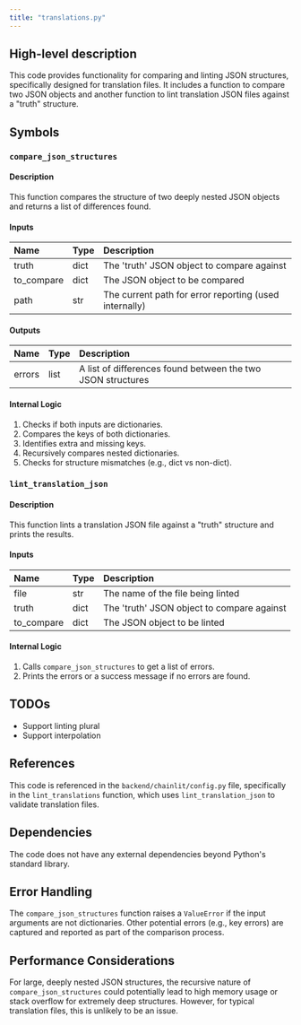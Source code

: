 ```yaml
---
title: "translations.py"
---
```


## High-level description
This code provides functionality for comparing and linting JSON structures, specifically designed for translation files. It includes a function to compare two JSON objects and another function to lint translation JSON files against a "truth" structure.

## Symbols

### `compare_json_structures`
#### Description
This function compares the structure of two deeply nested JSON objects and returns a list of differences found.

#### Inputs
| Name | Type | Description |
|:-----|:-----|:------------|
| truth | dict | The 'truth' JSON object to compare against |
| to_compare | dict | The JSON object to be compared |
| path | str | The current path for error reporting (used internally) |

#### Outputs
| Name | Type | Description |
|:-----|:-----|:------------|
| errors | list | A list of differences found between the two JSON structures |

#### Internal Logic
1. Checks if both inputs are dictionaries.
2. Compares the keys of both dictionaries.
3. Identifies extra and missing keys.
4. Recursively compares nested dictionaries.
5. Checks for structure mismatches (e.g., dict vs non-dict).

### `lint_translation_json`
#### Description
This function lints a translation JSON file against a "truth" structure and prints the results.

#### Inputs
| Name | Type | Description |
|:-----|:-----|:------------|
| file | str | The name of the file being linted |
| truth | dict | The 'truth' JSON object to compare against |
| to_compare | dict | The JSON object to be linted |

#### Internal Logic
1. Calls `compare_json_structures` to get a list of errors.
2. Prints the errors or a success message if no errors are found.

## TODOs
- Support linting plural
- Support interpolation

## References
This code is referenced in the `backend/chainlit/config.py` file, specifically in the `lint_translations` function, which uses `lint_translation_json` to validate translation files.

## Dependencies
The code does not have any external dependencies beyond Python's standard library.

## Error Handling
The `compare_json_structures` function raises a `ValueError` if the input arguments are not dictionaries. Other potential errors (e.g., key errors) are captured and reported as part of the comparison process.

## Performance Considerations
For large, deeply nested JSON structures, the recursive nature of `compare_json_structures` could potentially lead to high memory usage or stack overflow for extremely deep structures. However, for typical translation files, this is unlikely to be an issue.
